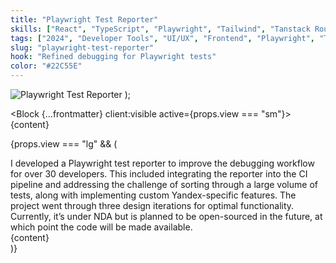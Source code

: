 ```yaml
---
title: "Playwright Test Reporter"
skills: ["React", "TypeScript", "Playwright", "Tailwind", "Tanstack Router"]
tags: ["2024", "Developer Tools", "UI/UX", "Frontend", "Playwright", "Testing"]
slug: "playwright-test-reporter"
hook: "Refined debugging for Playwright tests"
color: "#22C55E"
---
```




  <img src="/assets/web-2.svg" alt="Playwright Test Reporter" />
);

<Block {...frontmatter} client:visible active={props.view === "sm"}>
  {content}
</Block>

{props.view === "lg" && (

<div class="relative md:rounded-3xl rounded-2xl overflow-y-auto overflow-x-hidden md:p-11 p-6 flex flex-col text-neutral-400 bg-white">
  <Title>{frontmatter.title}</Title>
  <TextBlock>
    I developed a Playwright test reporter to improve the debugging workflow for
    over 30 developers. This included integrating the reporter into the CI
    pipeline and addressing the challenge of sorting through a large volume of
    tests, along with implementing custom Yandex-specific features. The project
    went through three design iterations for optimal functionality. Currently,
    it’s under NDA but is planned to be open-sourced in the future, at which
    point the code will be made available.
  </TextBlock>
  <Skills
    skills={frontmatter.skills}
    highlight={"hover:text-green-500"}
    className="mb-4"
  />
  <div class="top-1/3 md:absolute w-full md:w-1/2 left-1/2 scale-110 origin-center mt-[10%]">
    {content}
  </div>
</div>
)}

